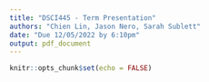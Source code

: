 ---
title: "DSCI445 - Term Presentation"
authors: "Chien Lin, Jason Nero, Sarah Sublett"
date: "Due 12/05/2022 by 6:10pm"
output: pdf_document
---

```{r setup, include=FALSE}
knitr::opts_chunk$set(echo = FALSE)
```




